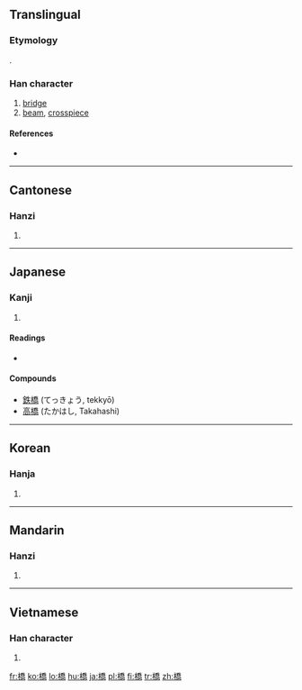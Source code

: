 {{also|桥}}
==Translingual==
{{zh-forms|[[桥]]|橋}}

===Etymology===
{{Han compound|木|喬}}.

===Han character===
{{Han char|rn=75|rad=木|as=12|sn=16|four=4292<sub>7</sub>|canj=木竹大月 (DHKB)|ids=⿰[[木]][[喬]]}}

# [[bridge]]
# [[beam]], [[crosspiece]]

====References====
* {{Han ref|kx=0553.010|dkj=15526|dj=0941.170|hdz=21292.090|uh=6A4B|ud=27211|bh=BEF4|bd=48884}}

----

==Cantonese==

===Hanzi===
{{yue-hanzi|jyut=|y=kiu4|sim=桥}}

# {{defn|Cantonese|sort=木12}}

----

==Japanese==

===Kanji===
{{ja-kanji|grade=3|rs=木12}}

# {{defn|Japanese}}

====Readings====
* {{ja-readings|on=[[きょう]] (kyō), [[こう]] (kō)|kun=[[はし]] (hashi)}}

====Compounds====
* [[鉄橋]] (てっきょう, tekkyō)
* [[高橋]] (たかはし, Takahashi)

----

==Korean==

===Hanja===
{{ko-hanja|hangeul=교|eumhun=|rv=gyo|mr=kyo|y=kyo}}

# {{defn|Korean|sort=木12}}

----

==Mandarin==

===Hanzi===
{{cmn-hanzi|sim=桥|pin=[[qiáo]] ([[qiao2]])|wg=ch'iao<sup>2</sup>}}

# {{defn|Mandarin|sort=木12}}

----

==Vietnamese==

===Han character===
{{vi-hantu|[[kiều]], [[cầu]], [[kéo]], [[kèo]]|rs=木12}}

# {{defn|Vietnamese|sort=木12}}

[[fr:橋]]
[[ko:橋]]
[[lo:橋]]
[[hu:橋]]
[[ja:橋]]
[[pl:橋]]
[[fi:橋]]
[[tr:橋]]
[[zh:橋]]